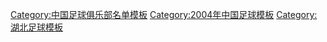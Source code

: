 {{Football squad with logo
 | name      = 2004年武汉黄鹤楼名单
 | bgcolor   = #FF8800
 | textcolor   = #000000
 | teamname  = 武汉黄鹤楼
 | seasontitle=[[2004年中国足球甲级联赛|<span style="color: #000000;">2004年</span>]][[中国足球甲级联赛|<span style="color: #000000;">中甲联赛冠军</span>]]
 | teamlogo  =  
 | p1=[[姜涛 (足球运动员)|姜涛]]
 | p2=[[杨昆鹏]]
 | p3=[[宋朕]]
 | p4={{flagicon|BRA}} [[佐治·艾拔图·达·哥斯达·施华|达科斯塔]]
 | p5=[[黎梓菲]]
 | p6=[[马成 (足球运动员)|马成]]
 | p7=[[王文华 (足球运动员)|王文华]]
 | p8=[[常卫魏]]
 | p9=[[李昊 (足球运动员)|李昊]]
 | p10=[[张斌 (足球运动员)|张斌]]
 | p11=[[邸佑]]
 | p12=[[王小诗]]
 | p13=[[罗昊]]
 | p14=[[陈黎 (足球运动员)|陈黎]]
 | p15=[[吴鹏 (足球运动员)|吴鹏]]
 | p16=[[缪佳]]
 | p17=[[艾志波]]
 | p18=[[方力 (1973年)|方力]]
 | p19=[[田晶]]
 | p20=[[张县]]
 | p21=[[宋德胜]]
 | p22=[[刘伟 (足球运动员)|刘伟]]
 | p23=[[吕靖然]]
 | p24=[[王宇 (足球运动员)|王宇]]
 | p25=[[胡卓伟 (足球运动员)|胡卓伟]]
 | p26=[[曾诚]]
 | p27={{flagicon|BRA}} {{en-link|威尔·罗布森·埃米利奥·安德拉德|Will Robson Emilio Andrade|威尔}}
 | p28=[[张伟君]]
 | p29={{flagicon|BRA}} [[维森特·德·保罗·内托|维森特]]
 | p30=[[姚翰林]]
 | manager=[[裴恩才]]
}}<noinclude>
{{DEFAULTSORT:Wuhan F.C. Squad 2004}}
[[Category:中国足球俱乐部名单模板]]
[[Category:2004年中国足球模板]]
[[Category:湖北足球模板]]